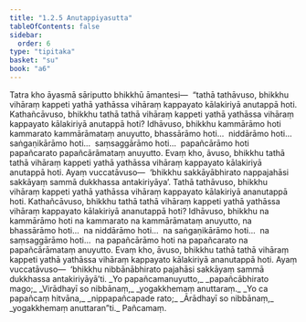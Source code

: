 ```yaml
---
title: "1.2.5 Anutappiyasutta"
tableOfContents: false
sidebar:
  order: 6
type: "tipitaka"
basket: "su"
book: "a6"
---
```



<DynamicBreadcrumb />

<Division number="15" book="a6" bookNo="16" page="260">

<Paragraph number="76" book="a6">
Tatra kho āyasmā sāriputto bhikkhū āmantesi—  “tathā tathāvuso, bhikkhu vihāraṃ kappeti yathā yathāssa vihāraṃ kappayato kālakiriyā anutappā hoti. Kathañcāvuso, bhikkhu tathā tathā vihāraṃ kappeti yathā yathāssa vihāraṃ kappayato kālakiriyā anutappā hoti?
</Paragraph>

<Paragraph number="77" book="a6">
Idhāvuso, bhikkhu kammārāmo hoti kammarato kammārāmataṃ anuyutto, bhassārāmo hoti…  niddārāmo hoti…  saṅgaṇikārāmo hoti…  saṃsaggārāmo hoti…  papañcārāmo hoti papañcarato papañcārāmataṃ anuyutto. Evaṃ kho, āvuso, bhikkhu tathā tathā vihāraṃ kappeti yathā yathāssa vihāraṃ kappayato kālakiriyā anutappā hoti. Ayaṃ vuccatāvuso—  ‘bhikkhu sakkāyābhirato nappajahāsi sakkāyaṃ sammā dukkhassa antakiriyāya’.
</Paragraph>

<Paragraph number="78" book="a6">
Tathā tathāvuso, bhikkhu vihāraṃ kappeti yathā yathāssa vihāraṃ kappayato kālakiriyā ananutappā hoti. Kathañcāvuso, bhikkhu tathā tathā vihāraṃ kappeti yathā yathāssa vihāraṃ kappayato kālakiriyā ananutappā hoti?
</Paragraph>

<Paragraph number="79" book="a6">
Idhāvuso, bhikkhu na kammārāmo hoti na kammarato na kammārāmataṃ anuyutto, na bhassārāmo hoti…  na niddārāmo hoti…  na saṅgaṇikārāmo hoti…  na saṃsaggārāmo hoti…  na papañcārāmo hoti na papañcarato na papañcārāmataṃ anuyutto. Evaṃ kho, āvuso, bhikkhu tathā tathā vihāraṃ kappeti yathā yathāssa vihāraṃ kappayato kālakiriyā ananutappā hoti. Ayaṃ vuccatāvuso—  ‘bhikkhu nibbānābhirato pajahāsi sakkāyaṃ sammā dukkhassa antakiriyāyā’ti.
</Paragraph>

<Paragraph number="80" type="verses" book="a6">
_Yo papañcamanuyutto,_  
_papañcābhirato mago;_  
_Virādhayī so nibbānaṃ,_  
_yogakkhemaṃ anuttaraṃ._  

</Paragraph>

<Paragraph number="81" type="verses" book="a6">
_Yo ca papañcaṃ hitvāna,_  
_nippapañcapade rato;_  
_Ārādhayī so nibbānaṃ,_  
_yogakkhemaṃ anuttaran”ti._  


</Paragraph>
</Division>

<Paragraph number="82" type="center" book="a6">
Pañcamaṃ.
</Paragraph>